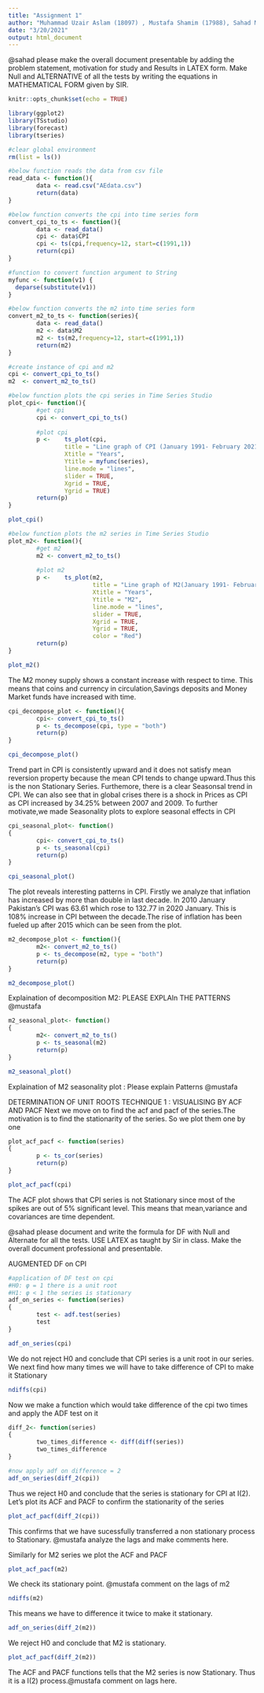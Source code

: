 ---
title: "Assignment 1"
author: "Muhammad Uzair Aslam (18097) , Mustafa Shamim (17988), Sahad Morani(18000)"
date: "3/20/2021"
output: html_document
---
@sahad please make the overall document presentable by adding the problem statement, motivation for study and Results in LATEX form. Make Null and ALTERNATIVE of all the tests by writing the equations in MATHEMATICAL FORM given by SIR.
```{r setup, include=FALSE}
knitr::opts_chunk$set(echo = TRUE)
```
```{r}
library(ggplot2)
library(TSstudio)
library(forecast)
library(tseries)
```
```{r}
#clear global environment
rm(list = ls())

#below function reads the data from csv file
read_data <- function(){
        data <- read.csv("AEdata.csv")
        return(data)
}
```
```{r}
#below function converts the cpi into time series form
convert_cpi_to_ts <- function(){
        data <- read_data()
        cpi <- data$CPI
        cpi <- ts(cpi,frequency=12, start=c(1991,1))
        return(cpi)
}
```


```{r}
#function to convert function argument to String
myfunc <- function(v1) {
  deparse(substitute(v1))
}
```

```{r}
#below function converts the m2 into time series form
convert_m2_to_ts <- function(series){
        data <- read_data()
        m2 <- data$M2
        m2 <- ts(m2,frequency=12, start=c(1991,1))
        return(m2)
}
```
```{r}
#create instance of cpi and m2
cpi <- convert_cpi_to_ts()
m2  <- convert_m2_to_ts()
```

```{r}
#below function plots the cpi series in Time Series Studio
plot_cpi<- function(){
        #get cpi
        cpi <- convert_cpi_to_ts()
        
        #plot cpi
        p <-    ts_plot(cpi,
                title = "Line graph of CPI (January 1991- February 2021)",
                Xtitle = "Years",
                Ytitle = myfunc(series),
                line.mode = "lines",
                slider = TRUE,
                Xgrid = TRUE,
                Ygrid = TRUE)
        return(p)
}
```
```{r}
plot_cpi()
```

```{r}
#below function plots the m2 series in Time Series Studio
plot_m2<- function(){
        #get m2
        m2 <- convert_m2_to_ts()
        
        #plot m2
        p <-    ts_plot(m2,
                        title = "Line graph of M2(January 1991- February 2021)",
                        Xtitle = "Years",
                        Ytitle = "M2",
                        line.mode = "lines",
                        slider = TRUE,
                        Xgrid = TRUE,
                        Ygrid = TRUE,
                        color = "Red")
        return(p)
}
```
```{r}
plot_m2()
```
The M2 money supply shows a constant increase with respect to time. This means that coins and currency in circulation,Savings deposits and Money Market funds have increased with time. 
```{r}
cpi_decompose_plot <- function(){
        cpi<- convert_cpi_to_ts()
        p <- ts_decompose(cpi, type = "both")
        return(p)
}
```
```{r}
cpi_decompose_plot()
```
Trend part in CPI is consistently upward and it does not satisfy mean reversion property because the mean CPI tends to change upward.Thus this is the non Stationary Series. Furthemore, there is a clear Seasonsal trend in CPI. We can also see that in global crises there is a shock in Prices as CPI as CPI increased by 34.25% between 2007 and 2009. To further motivate,we made Seasonality plots to explore seasonal effects in CPI
```{r}
cpi_seasonal_plot<- function()
{
        cpi<- convert_cpi_to_ts()
        p <- ts_seasonal(cpi)
        return(p)
}
```
```{r}
cpi_seasonal_plot()
```
The plot reveals interesting patterns in CPI. Firstly we analyze that inflation has increased by more than double in last decade. In 2010 January Pakistan's CPI was 63.61 which rose to 132.77 in 2020 January. This is 108% increase in CPI between the decade.The rise of inflation has been fueled up after 2015 which can be seen from the plot.

```{r}
m2_decompose_plot <- function(){
        m2<- convert_m2_to_ts()
        p <- ts_decompose(m2, type = "both")
        return(p)
}
```
```{r}
m2_decompose_plot()
```
Explaination of decomposition M2: PLEASE EXPLAIn THE PATTERNS @mustafa

```{r}
m2_seasonal_plot<- function()
{
        m2<- convert_m2_to_ts()
        p <- ts_seasonal(m2)
        return(p)
}
```
```{r}
m2_seasonal_plot()
```
Explaination of M2 seasonality plot : Please explain Patterns @mustafa

DETERMINATION OF UNIT ROOTS
TECHNIQUE 1 : VISUALISING BY ACF AND PACF
Next we move on to find the acf and pacf of the series.The motivation is to find the stationarity of the series. So we plot them one by one

```{r}
plot_acf_pacf <- function(series)
{
        p <- ts_cor(series)
        return(p)
}
```
```{r}
plot_acf_pacf(cpi)
```
The ACF plot shows that CPI series is not Stationary since most of the spikes are out of 5% significant level. This means that mean,variance and covariances are time dependent.

@sahad please document and write the formula for DF with Null and Alternate for all the tests. USE LATEX as taught by Sir in class. Make the overall document professional and presentable.

AUGMENTED DF on CPI
```{r}
#application of DF test on cpi
#H0: φ = 1 there is a unit root
#H1: φ < 1 the series is stationary 
adf_on_series <- function(series)
{
        test <- adf.test(series)
        test
}
```
```{r}
adf_on_series(cpi)

```
We do not reject H0 and conclude that CPI series is a unit root in our series. We next find how many times we will have to take difference of CPI to make it Stationary
```{r}
ndiffs(cpi)
```
Now we make a function which would take difference of the cpi two times and apply the ADF test on it
```{r}
diff_2<- function(series)
{
        two_times_difference <- diff(diff(series))
        two_times_difference
}
```
```{r}
#now apply adf on difference = 2
adf_on_series(diff_2(cpi))
```
Thus we reject H0 and conclude that the series is stationary for CPI at I(2). Let's plot its ACF and PACF to confirm the stationarity of the series
```{r}
plot_acf_pacf(diff_2(cpi))
```
This confirms that we have sucessfully transferred a non stationary process to Stationary. @mustafa analyze the lags and make comments here.

Similarly for M2 series we plot the ACF and PACF
```{r}
plot_acf_pacf(m2)
```
We check its stationary point. @mustafa comment on the lags of m2
```{r}
ndiffs(m2)
```
This means we have to difference it twice to make it stationary.
```{r}
adf_on_series(diff_2(m2))
```
We reject H0 and conclude that M2 is stationary.

```{r}
plot_acf_pacf(diff_2(m2))
```
The ACF and PACF functions tells that the M2 series is now Stationary. Thus it is a I(2) process.@mustafa comment on lags here.
